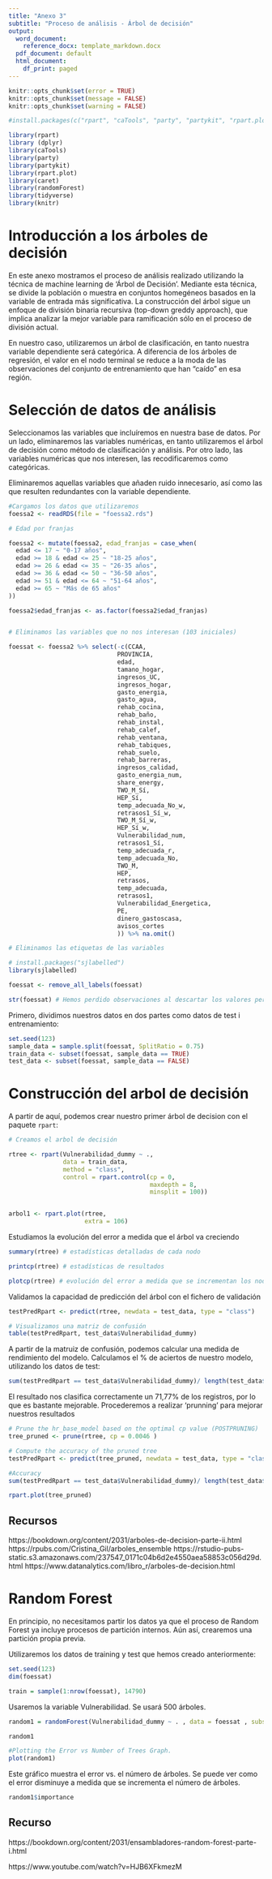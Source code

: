 ```yaml
---
title: "Anexo 3"
subtitle: "Proceso de análisis - Árbol de decisión"
output:
  word_document: 
    reference_docx: template_markdown.docx
  pdf_document: default
  html_document:
    df_print: paged
---
```


```r
knitr::opts_chunk$set(error = TRUE)
knitr::opts_chunk$set(message = FALSE)
knitr::opts_chunk$set(warning = FALSE)
```

```r
#install.packages(c("rpart", "caTools", "party", "partykit", "rpart.plot"))
```


```r

library(rpart)
library (dplyr)
library(caTools)
library(party)
library(partykit)
library(rpart.plot)
library(caret)
library(randomForest)
library(tidyverse)
library(knitr)

```

# Introducción a los árboles de decisión 
En este anexo mostramos el proceso de análisis realizado utilizando la técnica de machine learning de 'Árbol de Decisión'. Mediante esta técnica, se divide la población o muestra en conjuntos homegéneos basados en la variable de entrada más significativa.
La construcción del árbol sigue un enfoque de división binaria recursiva (top-down greddy approach), que implica analizar la mejor variable para ramificación sólo en el proceso de división actual.

En nuestro caso, utilizaremos un árbol de clasificación, en tanto nuestra variable dependiente será categórica. A diferencia de los árboles de regresión, el valor en el nodo terminal se reduce a la moda de las observaciones del conjunto de entrenamiento que han “caído” en esa región.

# Selección de datos de análisis 
Seleccionamos las variables que incluíremos en nuestra base de datos. 
Por un lado, eliminaremos las variables numéricas, en tanto utilizaremos el árbol de decisión como método de clasificación y análisis. Por otro lado, las variables numéricas que nos interesen, las recodificaremos como categóricas. 

Eliminaremos aquellas variables que añaden ruido innecesario, así como las que resulten redundantes con la variable dependiente.  

```r
#Cargamos los datos que utilizaremos 
foessa2 <- readRDS(file = "foessa2.rds")

```

```r
# Edad por franjas 

foessa2 <- mutate(foessa2, edad_franjas = case_when(
  edad <= 17 ~ "0-17 años", 
  edad >= 18 & edad <= 25 ~ "18-25 años", 
  edad >= 26 & edad <= 35 ~ "26-35 años", 
  edad >= 36 & edad <= 50 ~ "36-50 años", 
  edad >= 51 & edad <= 64 ~ "51-64 años", 
  edad >= 65 ~ "Más de 65 años"
))

foessa2$edad_franjas <- as.factor(foessa2$edad_franjas)


# Eliminamos las variables que no nos interesan (103 iniciales)

foessat <- foessa2 %>% select(-c(CCAA, 
                              PROVINCIA, 
                              edad, 
                              tamano_hogar, 
                              ingresos_UC, 
                              ingresos_hogar, 
                              gasto_energia, 
                              gasto_agua, 
                              rehab_cocina, 
                              rehab_baño, 
                              rehab_instal, 
                              rehab_calef, 
                              rehab_ventana, 
                              rehab_tabiques,
                              rehab_suelo,
                              rehab_barreras, 
                              ingresos_calidad, 
                              gasto_energia_num, 
                              share_energy,
                              TWO_M_Sí,
                              HEP_Sí,
                              temp_adecuada_No_w,
                              retrasos1_Sí_w,
                              TWO_M_Sí_w,
                              HEP_Sí_w, 
                              Vulnerabilidad_num,
                              retrasos1_Sí, 
                              temp_adecuada_r, 
                              temp_adecuada_No, 
                              TWO_M, 
                              HEP, 
                              retrasos, 
                              temp_adecuada, 
                              retrasos1, 
                              Vulnerabilidad_Energetica,
                              PE, 
                              dinero_gastoscasa, 
                              avisos_cortes
                              )) %>% na.omit()

# Eliminamos las etiquetas de las variables

# install.packages("sjlabelled")
library(sjlabelled)

foessat <- remove_all_labels(foessat)

str(foessat) # Hemos perdido observaciones al descartar los valores perdidos. La BD final tendrà 24,651 observaciones y 66 variables 

```


Primero, dividimos nuestros datos en dos partes como datos de test i entrenamiento: 


```r
set.seed(123)
sample_data = sample.split(foessat, SplitRatio = 0.75)
train_data <- subset(foessat, sample_data == TRUE)
test_data <- subset(foessat, sample_data == FALSE)
```


# Construcción del arbol de decisión 

A partir de aquí, podemos crear nuestro primer árbol de decision con el paquete `rpart`: 

```r

# Creamos el arbol de decisión 

rtree <- rpart(Vulnerabilidad_dummy ~ ., 
               data = train_data, 
               method = "class", 
               control = rpart.control(cp = 0, 
                                       maxdepth = 8, 
                                       minsplit = 100))


arbol1 <- rpart.plot(rtree, 
                     extra = 106)

```

Estudiamos la evolución del error a medida que el árbol va creciendo

```r
summary(rtree) # estadísticas detalladas de cada nodo

printcp(rtree) # estadísticas de resultados

plotcp(rtree) # evolución del error a medida que se incrementan los nodos
```


Validamos la capacidad de predicción del árbol con el fichero de validación

```r

testPredRpart <- predict(rtree, newdata = test_data, type = "class")

# Visualizamos una matriz de confusión
table(testPredRpart, test_data$Vulnerabilidad_dummy)
```

A partir de la matruiz de confusión, podemos calcular una medida de rendimiento del modelo. Calculamos el % de aciertos de nuestro modelo, utilizando los datos de test: 

```r

sum(testPredRpart == test_data$Vulnerabilidad_dummy)/ length(test_data$Vulnerabilidad_dummy)*100

```

El resultado nos clasifica correctamente un 71,77% de los registros, por lo que es bastante mejorable. Procederemos a realizar 'prunning' para mejorar nuestros resultados


```r
# Prune the hr_base_model based on the optimal cp value (POSTPRUNING)
tree_pruned <- prune(rtree, cp = 0.0046 )

# Compute the accuracy of the pruned tree
testPredRpart <- predict(tree_pruned, newdata = test_data, type = "class")

#Accuracy
sum(testPredRpart == test_data$Vulnerabilidad_dummy)/ length(test_data$Vulnerabilidad_dummy)*100

rpart.plot(tree_pruned)
```

## Recursos
https://bookdown.org/content/2031/arboles-de-decision-parte-ii.html 
https://rpubs.com/Cristina_Gil/arboles_ensemble
https://rstudio-pubs-static.s3.amazonaws.com/237547_0171c04b6d2e4550aea58853c056d29d.html
https://www.datanalytics.com/libro_r/arboles-de-decision.html


# Random Forest 

En principio, no necesitamos partir los datos ya que el proceso de Random Forest ya incluye procesos de partición internos. Aún así, crearemos una partición propia previa. 

Utilizaremos los datos de training y test que hemos creado anteriormente: 

```r
set.seed(123)
dim(foessat)

train = sample(1:nrow(foessat), 14790)


```

Usaremos la variable Vulnerabilidad. Se usará 500 árboles.

```r
random1 = randomForest(Vulnerabilidad_dummy ~ . , data = foessat , subset = train)

random1

```

```r
#Plotting the Error vs Number of Trees Graph.
plot(random1)
```

Este gráfico muestra el error vs. el número de árboles. Se puede ver como el error disminuye a medida que se incrementa el número de árboles. 

```r
random1$importance
```



## Recurso 
https://bookdown.org/content/2031/ensambladores-random-forest-parte-i.html

https://www.youtube.com/watch?v=HJB6XFkmezM 


